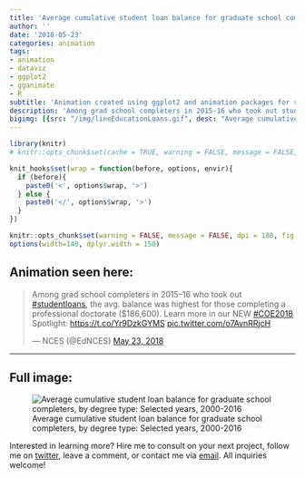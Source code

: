 ```yaml
---
title: 'Average cumulative student loan balance for graduate school completers, by degree type: Selected years, 2000-2016'
author: ''
date: '2018-05-23'
categories: animation
tags:
- animation
- dataviz
- ggplot2
- gganimate
- R
subtitle: 'Animation created using ggplot2 and animation packages for social media distribution'
description: 'Among grad school completers in 2015-16 who took out student loans, the avgerage balance was highest for those completing a professional doctorate ($186,600).'
bigimg: [{src: "/img/lineEducationLoans.gif", desc: "Average cumulative student loan balance for graduate school completers, by degree type: Selected years, 2000-2016"}]
---
```

  
```r
library(knitr)
# knitr::opts_chunk$set(cache = TRUE, warning = FALSE, message = FALSE, dpi = 180, out.extra='class = "img-responsive"')

```

```r
knit_hooks$set(wrap = function(before, options, envir){
  if (before){
    paste0('<', options$wrap, '>')
  } else {
    paste0('</', options$wrap, '>')
  }
})

knitr::opts_chunk$set(warning = FALSE, message = FALSE, dpi = 180, fig.height = 5, fig.width = 7, fig.align = "center")
options(width=140, dplyr.width = 150)
```

## Animation seen here:

<blockquote class="twitter-tweet" data-lang="en"><p lang="en" dir="ltr">Among grad school completers  in 2015–16 who took out <a href="https://twitter.com/hashtag/studentloans?src=hash&amp;ref_src=twsrc%5Etfw">#studentloans</a>, the avg. balance was highest for those completing a professional doctorate ($186,600).  Learn more in our NEW <a href="https://twitter.com/hashtag/COE2018?src=hash&amp;ref_src=twsrc%5Etfw">#COE2018</a> Spotlight: <a href="https://t.co/Yr9DzkGYMS">https://t.co/Yr9DzkGYMS</a> <a href="https://t.co/o7AvnRRjcH">pic.twitter.com/o7AvnRRjcH</a></p>&mdash; NCES (@EdNCES) <a href="https://twitter.com/EdNCES/status/999323515215020034?ref_src=twsrc%5Etfw">May 23, 2018</a></blockquote>
<script async src="https://platform.twitter.com/widgets.js" charset="utf-8"></script>

  
  ***
  
## Full image:
  
![Average cumulative student loan balance for graduate school completers, by degree type: Selected years, 2000-2016](/img/lineEducationLoans.gif)

Interested in learning more? Hire me to consult on your next project, follow me on [twitter](https://twitter.com/mikeleeco), leave a comment, or contact me via [email](mailto:mdlee12@gmail.com). All inquiries welcome!
  
  